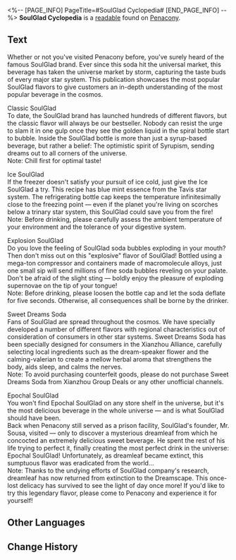 <%-- [PAGE_INFO]
PageTitle=#SoulGlad Cyclopedia#
[END_PAGE_INFO] --%>
{{Readable Infobox
|id           = 295
|partIds      = 190550
|title        = 
|image        = Item Penacony Readable 2.png
|world        = Penacony
|parts        = 1
|author       = <!--to be added-->
|description  = An advertising brochure put out by the SoulGlad company, introducing the diverse range of SoulGlad flavors to consumers.
|part1        = SoulGlad Cyclopedia
|source1      = {{cx|Source missing}}
|characters   = 
|factions     = 
}}
'''SoulGlad Cyclopedia''' is a [[readable]] found on [[Penacony]].
<!--
==Location==
{{Map Embed|<map name>|<marker id>}}
-->
==Text==
Whether or not you've visited Penacony before, you've surely heard of the famous SoulGlad brand. Ever since this soda hit the universal market, this beverage has taken the universe market by storm, capturing the taste buds of every major star system. This publication showcases the most popular SoulGlad flavors to give customers an in-depth understanding of the most popular beverage in the cosmos.

Classic SoulGlad<br />To date, the SoulGlad brand has launched hundreds of different flavors, but the classic flavor will always be our bestseller. Nobody can resist the urge to slam it in one gulp once they see the golden liquid in the spiral bottle start to bubble. Inside the SoulGlad bottle is more than just a syrup-based beverage, but rather a belief: The optimistic spirit of Syrupism, sending dreams out to all corners of the universe.<br />Note: Chill first for optimal taste!

Ice SoulGlad<br />If the freezer doesn't satisfy your pursuit of ice cold, just give the Ice SoulGlad a try. This recipe has blue mint essence from the Tavis star system. The refrigerating bottle cap keeps the temperature infinitesimally close to the freezing point &mdash; even if the planet you're living on scorches below a trinary star system, this SoulGlad could save you from the fire!<br />Note: Before drinking, please carefully assess the ambient temperature of your environment and the tolerance of your digestive system.

Explosion SoulGlad<br />Do you love the feeling of SoulGlad soda bubbles exploding in your mouth? Then don't miss out on this "explosive" flavor of SoulGlad! Bottled using a mega-ton compressor and containers made of macromolecule alloys, just one small sip will send millions of fine soda bubbles reveling on your palate. Don't be afraid of the slight sting &mdash; boldly enjoy the pleasure of exploding supernovae on the tip of your tongue!<br />Note: Before drinking, please loosen the bottle cap and let the soda deflate for five seconds. Otherwise, all consequences shall be borne by the drinker.

Sweet Dreams Soda<br />Fans of SoulGlad are spread throughout the cosmos. We have specially developed a number of different flavors with regional characteristics out of consideration of consumers in other star systems. Sweet Dreams Soda has been specially designed for consumers in the Xianzhou Alliance, carefully selecting local ingredients such as the dream-speaker flower and the calming-valerian to create a mellow herbal aroma that strengthens the body, aids sleep, and calms the nerves.<br />Note: To avoid purchasing counterfeit goods, please do not purchase Sweet Dreams Soda from Xianzhou Group Deals or any other unofficial channels.

Epochal SoulGlad<br />You won't find Epochal SoulGlad on any store shelf in the universe, but it's the most delicious beverage in the whole universe &mdash; and is what SoulGlad should have been.<br />Back when Penacony still served as a prison facility, SoulGlad's founder, Mr. Sousa, visited &mdash; only to discover a mysterious dreamleaf from which he concocted an extremely delicious sweet beverage. He spent the rest of his life trying to perfect it, finally creating the most perfect drink in the universe: Epochal SoulGlad! Unfortunately, as dreamleaf became extinct, this sumptuous flavor was eradicated from the world...<br />Note: Thanks to the undying efforts of SoulGlad company's research, dreamleaf has now returned from extinction to the Dreamscape. This once-lost delicacy has survived to see the light of day once more! If you'd like to try this legendary flavor, please come to Penacony and experience it for yourself!

<!--
==Trivia==
* 
-->
==Other Languages==
{{Other Languages
|en   = SoulGlad Cyclopedia
|zhs  = 苏乐达小百科
|zht  = 蘇樂達小百科
|ja   = スラーダ小百科
|ko   = 솔글래드 백과사전
|es   = Enciclopedia de FelizAlma
|fr   = La cyclopédie du Félicitâme
|ru   = Энциклопедия «Услады»
|th   = สารานุกรม SoulGlad
|vi   = Bách Khoa SoulGlad
|de   = Enzyklopädie des SeelFroh
|id   = Ensiklopedia SoulGlad
|pt   = Enciclopédia FelizAlma
}}

==Change History==
{{Change History|2.0}}